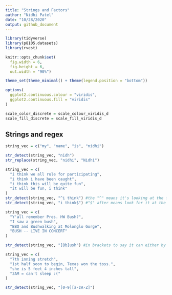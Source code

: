 ```yaml
---
title: "Strings and Factors"
author: "Nidhi Patel"
date: "10/28/2020"
output: github_document
---
```


```r
library(tidyverse)
library(p8105.datasets)
library(rvest)

knitr::opts_chunk$set(
  fig.width = 6,
  fig.height = 6,
  out.width = "90%")

theme_set(theme_minimal() + theme(legend.position = "bottom"))

options(
  ggplot2.continuous.colour = "viridis",
  ggplot2.continuous.fill = "viridis"
)

scale_color_discrete = scale_colour_viridis_d
scale_fill_discrete = scale_fill_viridis_d
```

## Strings and regex
```r
string_vec = c("my", "name", "is", "nidhi")

str_detect(string_vec, "nidh")
str_replace(string_vec, "nidhi", "Nidhi")
```

```r
string_vec = c(
  "i think we all rule for participating",
  "i think i have been caught",
  "i think this will be quite fun",
  "it will be fun, i think"
)
str_detect(string_vec, "^i think") #the "^" means it's looking at the first part of the string
str_detect(string_vec, "i think$") #"$" after means look for it at the end
```

```r
string_vec = c(
  "Y'all remember Pres. HW Bush?",
  "I saw a green bush",
  "BBQ and Bushwalking at Molonglo Gorge",
  "BUSH -- LIVE IN CONCERT"
)

str_detect(string_vec, "[Bb]ush") #in brackets to say it can either by capital or lower case b.
```

```r
string_vec = c(
  "7th inning stretch",
  "1st half soon to begin, Texas won the toss.",
  "she is 5 feet 4 inches tall",
  "3AM = can't sleep :("
)

str_detect(string_vec, "[0-9][a-zA-Z]")
```

